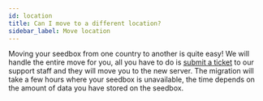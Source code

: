 ```yaml
---
id: location
title: Can I move to a different location?
sidebar_label: Move location
---
```


Moving your seedbox from one country to another is quite easy!
We will handle the entire move for you, all you have to do is [submit a ticket](https://my.hostingby.design/submitticket.php?step=2&deptid=2) to our support staff and they will move you to the new server.
The migration will take a few hours where your seedbox is unavailable, the time depends on the amount of data you have stored on the seedbox.
